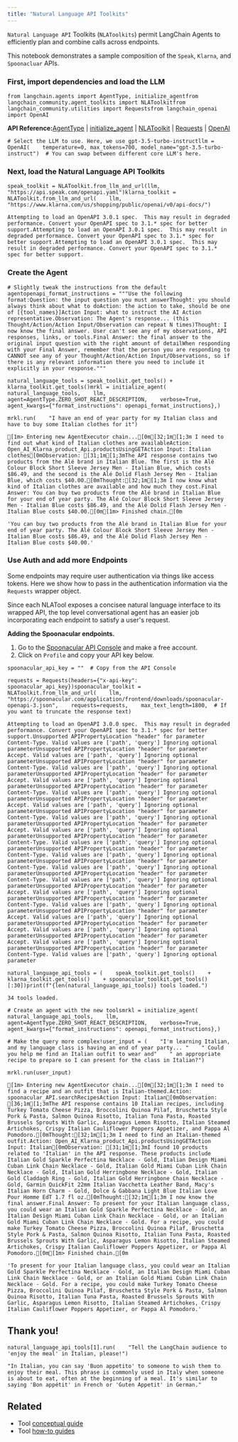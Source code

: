 ```yaml
---
title: "Natural Language API Toolkits"
---
```


`Natural Language API` Toolkits (`NLAToolkits`) permit LangChain Agents to efficiently plan and combine calls across endpoints.

This notebook demonstrates a sample composition of the `Speak`, `Klarna`, and `Spoonacluar` APIs.

### First, import dependencies and load the LLM

```
from langchain.agents import AgentType, initialize_agentfrom langchain_community.agent_toolkits import NLAToolkitfrom langchain_community.utilities import Requestsfrom langchain_openai import OpenAI
```

**API Reference:**[AgentType](https://python.langchain.com/api_reference/langchain/agents/langchain.agents.agent_types.AgentType.html) | [initialize\_agent](https://python.langchain.com/api_reference/langchain/agents/langchain.agents.initialize.initialize_agent.html) | [NLAToolkit](https://python.langchain.com/api_reference/community/agent_toolkits/langchain_community.agent_toolkits.nla.toolkit.NLAToolkit.html) | [Requests](https://python.langchain.com/api_reference/community/utilities/langchain_community.utilities.requests.Requests.html) | [OpenAI](https://python.langchain.com/api_reference/openai/llms/langchain_openai.llms.base.OpenAI.html)

```
# Select the LLM to use. Here, we use gpt-3.5-turbo-instructllm = OpenAI(    temperature=0, max_tokens=700, model_name="gpt-3.5-turbo-instruct")  # You can swap between different core LLM's here.
```

### Next, load the Natural Language API Toolkits

```
speak_toolkit = NLAToolkit.from_llm_and_url(llm, "https://api.speak.com/openapi.yaml")klarna_toolkit = NLAToolkit.from_llm_and_url(    llm, "https://www.klarna.com/us/shopping/public/openai/v0/api-docs/")
```

```
Attempting to load an OpenAPI 3.0.1 spec.  This may result in degraded performance. Convert your OpenAPI spec to 3.1.* spec for better support.Attempting to load an OpenAPI 3.0.1 spec.  This may result in degraded performance. Convert your OpenAPI spec to 3.1.* spec for better support.Attempting to load an OpenAPI 3.0.1 spec.  This may result in degraded performance. Convert your OpenAPI spec to 3.1.* spec for better support.
```

### Create the Agent

```
# Slightly tweak the instructions from the default agentopenapi_format_instructions = """Use the following format:Question: the input question you must answerThought: you should always think about what to doAction: the action to take, should be one of [{tool_names}]Action Input: what to instruct the AI Action representative.Observation: The Agent's response... (this Thought/Action/Action Input/Observation can repeat N times)Thought: I now know the final answer. User can't see any of my observations, API responses, links, or tools.Final Answer: the final answer to the original input question with the right amount of detailWhen responding with your Final Answer, remember that the person you are responding to CANNOT see any of your Thought/Action/Action Input/Observations, so if there is any relevant information there you need to include it explicitly in your response."""
```

```
natural_language_tools = speak_toolkit.get_tools() + klarna_toolkit.get_tools()mrkl = initialize_agent(    natural_language_tools,    llm,    agent=AgentType.ZERO_SHOT_REACT_DESCRIPTION,    verbose=True,    agent_kwargs={"format_instructions": openapi_format_instructions},)
```

```
mrkl.run(    "I have an end of year party for my Italian class and have to buy some Italian clothes for it")
```

```
[1m> Entering new AgentExecutor chain...[0m[32;1m[1;3m I need to find out what kind of Italian clothes are availableAction: Open_AI_Klarna_product_Api.productsUsingGETAction Input: Italian clothes[0mObservation: [31;1m[1;3mThe API response contains two products from the Alé brand in Italian Blue. The first is the Alé Colour Block Short Sleeve Jersey Men - Italian Blue, which costs $86.49, and the second is the Alé Dolid Flash Jersey Men - Italian Blue, which costs $40.00.[0mThought:[32;1m[1;3m I now know what kind of Italian clothes are available and how much they cost.Final Answer: You can buy two products from the Alé brand in Italian Blue for your end of year party. The Alé Colour Block Short Sleeve Jersey Men - Italian Blue costs $86.49, and the Alé Dolid Flash Jersey Men - Italian Blue costs $40.00.[0m[1m> Finished chain.[0m
```

```
'You can buy two products from the Alé brand in Italian Blue for your end of year party. The Alé Colour Block Short Sleeve Jersey Men - Italian Blue costs $86.49, and the Alé Dolid Flash Jersey Men - Italian Blue costs $40.00.'
```

### Use Auth and add more Endpoints

Some endpoints may require user authentication via things like access tokens. Here we show how to pass in the authentication information via the `Requests` wrapper object.

Since each NLATool exposes a concisee natural language interface to its wrapped API, the top level conversational agent has an easier job incorporating each endpoint to satisfy a user's request.

**Adding the Spoonacular endpoints.**

1. Go to the [Spoonacular API Console](https://spoonacular.com/food-api/console#Profile) and make a free account.
2. Click on `Profile` and copy your API key below.

```
spoonacular_api_key = ""  # Copy from the API Console
```

```
requests = Requests(headers={"x-api-key": spoonacular_api_key})spoonacular_toolkit = NLAToolkit.from_llm_and_url(    llm,    "https://spoonacular.com/application/frontend/downloads/spoonacular-openapi-3.json",    requests=requests,    max_text_length=1800,  # If you want to truncate the response text)
```

```
Attempting to load an OpenAPI 3.0.0 spec.  This may result in degraded performance. Convert your OpenAPI spec to 3.1.* spec for better support.Unsupported APIPropertyLocation "header" for parameter Content-Type. Valid values are ['path', 'query'] Ignoring optional parameterUnsupported APIPropertyLocation "header" for parameter Accept. Valid values are ['path', 'query'] Ignoring optional parameterUnsupported APIPropertyLocation "header" for parameter Content-Type. Valid values are ['path', 'query'] Ignoring optional parameterUnsupported APIPropertyLocation "header" for parameter Accept. Valid values are ['path', 'query'] Ignoring optional parameterUnsupported APIPropertyLocation "header" for parameter Content-Type. Valid values are ['path', 'query'] Ignoring optional parameterUnsupported APIPropertyLocation "header" for parameter Accept. Valid values are ['path', 'query'] Ignoring optional parameterUnsupported APIPropertyLocation "header" for parameter Content-Type. Valid values are ['path', 'query'] Ignoring optional parameterUnsupported APIPropertyLocation "header" for parameter Accept. Valid values are ['path', 'query'] Ignoring optional parameterUnsupported APIPropertyLocation "header" for parameter Content-Type. Valid values are ['path', 'query'] Ignoring optional parameterUnsupported APIPropertyLocation "header" for parameter Content-Type. Valid values are ['path', 'query'] Ignoring optional parameterUnsupported APIPropertyLocation "header" for parameter Content-Type. Valid values are ['path', 'query'] Ignoring optional parameterUnsupported APIPropertyLocation "header" for parameter Content-Type. Valid values are ['path', 'query'] Ignoring optional parameterUnsupported APIPropertyLocation "header" for parameter Accept. Valid values are ['path', 'query'] Ignoring optional parameterUnsupported APIPropertyLocation "header" for parameter Content-Type. Valid values are ['path', 'query'] Ignoring optional parameterUnsupported APIPropertyLocation "header" for parameter Accept. Valid values are ['path', 'query'] Ignoring optional parameterUnsupported APIPropertyLocation "header" for parameter Accept. Valid values are ['path', 'query'] Ignoring optional parameterUnsupported APIPropertyLocation "header" for parameter Accept. Valid values are ['path', 'query'] Ignoring optional parameterUnsupported APIPropertyLocation "header" for parameter Content-Type. Valid values are ['path', 'query'] Ignoring optional parameter
```

```
natural_language_api_tools = (    speak_toolkit.get_tools()    + klarna_toolkit.get_tools()    + spoonacular_toolkit.get_tools()[:30])print(f"{len(natural_language_api_tools)} tools loaded.")
```

```
34 tools loaded.
```

```
# Create an agent with the new toolsmrkl = initialize_agent(    natural_language_api_tools,    llm,    agent=AgentType.ZERO_SHOT_REACT_DESCRIPTION,    verbose=True,    agent_kwargs={"format_instructions": openapi_format_instructions},)
```

```
# Make the query more complex!user_input = (    "I'm learning Italian, and my language class is having an end of year party... "    " Could you help me find an Italian outfit to wear and"    " an appropriate recipe to prepare so I can present for the class in Italian?")
```

```
mrkl.run(user_input)
```

```
[1m> Entering new AgentExecutor chain...[0m[32;1m[1;3m I need to find a recipe and an outfit that is Italian-themed.Action: spoonacular_API.searchRecipesAction Input: Italian[0mObservation: [36;1m[1;3mThe API response contains 10 Italian recipes, including Turkey Tomato Cheese Pizza, Broccolini Quinoa Pilaf, Bruschetta Style Pork & Pasta, Salmon Quinoa Risotto, Italian Tuna Pasta, Roasted Brussels Sprouts With Garlic, Asparagus Lemon Risotto, Italian Steamed Artichokes, Crispy Italian Cauliflower Poppers Appetizer, and Pappa Al Pomodoro.[0mThought:[32;1m[1;3m I need to find an Italian-themed outfit.Action: Open_AI_Klarna_product_Api.productsUsingGETAction Input: Italian[0mObservation: [31;1m[1;3mI found 10 products related to 'Italian' in the API response. These products include Italian Gold Sparkle Perfectina Necklace - Gold, Italian Design Miami Cuban Link Chain Necklace - Gold, Italian Gold Miami Cuban Link Chain Necklace - Gold, Italian Gold Herringbone Necklace - Gold, Italian Gold Claddagh Ring - Gold, Italian Gold Herringbone Chain Necklace - Gold, Garmin QuickFit 22mm Italian Vacchetta Leather Band, Macy's Italian Horn Charm - Gold, Dolce & Gabbana Light Blue Italian Love Pour Homme EdT 1.7 fl oz.[0mThought:[32;1m[1;3m I now know the final answer.Final Answer: To present for your Italian language class, you could wear an Italian Gold Sparkle Perfectina Necklace - Gold, an Italian Design Miami Cuban Link Chain Necklace - Gold, or an Italian Gold Miami Cuban Link Chain Necklace - Gold. For a recipe, you could make Turkey Tomato Cheese Pizza, Broccolini Quinoa Pilaf, Bruschetta Style Pork & Pasta, Salmon Quinoa Risotto, Italian Tuna Pasta, Roasted Brussels Sprouts With Garlic, Asparagus Lemon Risotto, Italian Steamed Artichokes, Crispy Italian Cauliflower Poppers Appetizer, or Pappa Al Pomodoro.[0m[1m> Finished chain.[0m
```

```
'To present for your Italian language class, you could wear an Italian Gold Sparkle Perfectina Necklace - Gold, an Italian Design Miami Cuban Link Chain Necklace - Gold, or an Italian Gold Miami Cuban Link Chain Necklace - Gold. For a recipe, you could make Turkey Tomato Cheese Pizza, Broccolini Quinoa Pilaf, Bruschetta Style Pork & Pasta, Salmon Quinoa Risotto, Italian Tuna Pasta, Roasted Brussels Sprouts With Garlic, Asparagus Lemon Risotto, Italian Steamed Artichokes, Crispy Italian Cauliflower Poppers Appetizer, or Pappa Al Pomodoro.'
```

## Thank you\!

```
natural_language_api_tools[1].run(    "Tell the LangChain audience to 'enjoy the meal' in Italian, please!")
```

```
"In Italian, you can say 'Buon appetito' to someone to wish them to enjoy their meal. This phrase is commonly used in Italy when someone is about to eat, often at the beginning of a meal. It's similar to saying 'Bon appétit' in French or 'Guten Appetit' in German."
```

## Related

* Tool [conceptual guide](/src/oss/concepts/tools)
* Tool [how-to guides](/src/oss/how_to/#tools)
